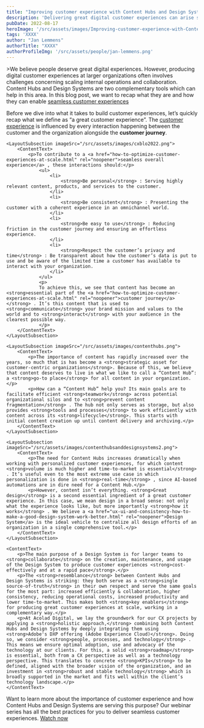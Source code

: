 ```yaml
---
title: "Improving customer experience with Content Hubs and Design Systems"
description: 'Delivering great digital customer experiences can arise some challenges, but Content Hubs and Design Systems can help you create a seamless and enjoyable customer journey.'
pubDate: 2022-08-17
heroImage: '/src/assets/images/Improving-customer-experience-with-Content-Hubs-and-Design-Systems.jpg'
tags: 'XXXX'
author: "Jan Lemmens"
authorTitle: "XXXX"
authorProfileImg: '/src/assets/people/jan-lemmens.png'
---
```


<LayoutSection backgroundColor="dark">
    <LayoutSubsection>
        <ContentText>
            <p>>We believe people deserve great digital experiences. However, producing digital customer experiences at larger organizations often involves challenges concerning scaling internal operations and collaboration. Content Hubs and Design Systems are two complementary tools which can help in this area. In this blog post, we want to recap what they are and how they can enable <a href="ui-and-ux-achieving-consistency-across-digital-touchpoints.html" rel="noopener">seamless customer experiences</a></p>
        </ContentText>
    </LayoutSubsection>
</LayoutSection>

<LayoutSection>
    <LayoutSubsection imageSrc="/src/assets/images/cxblog.png">
        <ContentText>
            <p>Before we dive into what it takes to build customer experiences, let’s quickly recap what we define as “a great customer experience”. The <a href="https://www.acolad.com/en/digital/customer-experience.html" rel="noopener">customer experience</a> is influenced by every interaction happening between the customer and the organization alongside the <strong>customer journey</strong>.</p>
        </ContentText>
    </LayoutSubsection>

    <LayoutSubsection imageSrc="/src/assets/images/cxblo2022.png">
        <ContentText>
            <p>To contribute to a <a href="how-to-optimize-customer-experiences-at-scale.html" rel="noopener">seamless overall experience</a> , these interactions should:</p>
                <ul>
                    <li>
                        <strong>Be personal</strong> : Serving highly relevant content, products, and services to the customer.
                    </li>
                    <li>
                        <strong>Be consistent</strong> : Presenting the customer with a coherent experience in an omnichannel world.
                    </li>
                    <li>
                        <strong>Be easy to use</strong> : Reducing friction in the customer journey and ensuring an effortless experience.
                    </li>
                    <li>
                        <strong>Respect the customer’s privacy and time</strong> : Be transparent about how the customer’s data is put to use and be aware of the limited time a customer has available to interact with your organization.
                    </li>
                </ul>
                <p>
                To achieve this, we see that content has become an <strong>essential part of the <a href="how-to-optimize-customer-experiences-at-scale.html" rel="noopener">customer journey</a></strong> . It’s this content that is used to <strong>communicate</strong> your brand mission and values to the world and to <strong>interact</strong> with your audience in the clearest possible way.
                </p>
        </ContentText>
    </LayoutSubsection>

    <LayoutSubsection imageSrc="/src/assets/images/contenthubs.png">
        <ContentText>
            <p>The importance of content has rapidly increased over the years, so much that is has become a <strong>strategic asset for customer-centric organizations</strong>. Because of this, we believe that content deserves to live in what we like to call a “Content Hub”: a <strong>go-to place</strong> for all content in your organization.</p>
			<p>How can a “Content Hub” help you? Its main goals are to facilitate efficient <strong>teamwork</strong> across potential organizational silos and to <strong>prevent content fragmentation</strong> . The hub not only serves as storage, but also provides <strong>tools and processes</strong> to work efficiently with content across its <strong>lifecycle</strong>. This starts with initial content creation up until content delivery and archiving.</p>        
        </ContentText>
    </LayoutSubsection>

    <LayoutSubsection imageSrc="/src/assets/images/contenthubsanddesignsystems2.png">
        <ContentText>
            <p>The need for Content Hubs increases dramatically when working with personalized customer experiences, for which content <strong>volume is much higher and time-to-market is essential</strong> . It’s useful even to the most extreme use case in which personalization is done in <strong>real-time</strong> , since AI-based automations are in dire need for a Content Hub.</p>
            <p>However, content isn’t everything. <strong>Great design</strong> is a second essential ingredient of a great customer experience. In this case, we mean design in a broad sense: not only what the experience looks like, but more importantly <strong>how it works</strong> . We believe a <a href="ux-ui-and-consistency-how-to-make-a-good-design-system-work-better.html" rel="noopener">Design System</a> is the ideal vehicle to centralize all design efforts of an organization in a single comprehensive tool.</p>
        </ContentText>
    </LayoutSubsection>
    
    <ContentText>
        <p>The main purpose of a Design System is for larger teams to <strong>collaborate</strong> on the creation, maintenance, and usage of the Design System to produce customer experiences <strong>cost-effectively and at a rapid pace</strong>.</p>
        <p>The <strong>resemblance</strong> between Content Hubs and Design Systems is striking: they both serve as a <strong>single source-of-truth</strong> in their own respect and serve the same goals for the most part: increased efficiently & collaboration, higher consistency, reducing operational costs, increased productivity and lower time-to-market. This makes both <strong>key enablers</strong> for producing great customer experiences at scale, working in a complementary way.</p>
        <p>At Acolad Digital, we lay the groundwork for our CX projects by applying a <strong>holistic approach,</strong> combining both Content Hubs and Design Systems by deeply integrating them using <strong>Adobe's DXP offering (Adobe Experience Cloud)</strong>. Doing so, we consider <strong>people, processes, and technology</strong> . This means we ensure optimal adoption, use and advocacy of the technology at our clients. For this, a solid <strong>roadmap</strong> is essential, both from a CX perspective as well as a technology perspective. This translates to concrete <strong>KPIs</strong> to be defined, aligned with the broader vision of the organization, and an investment in <strong>robust and stable technology</strong> which is broadly supported in the market and fits well within the client’s technology landscape.</p>    
    </ContentText>
</LayoutSection>

<LayoutSection backgroundColor="dark">
    <LayoutSubsection>
        <ContentText>
            <p>Want to learn more about the importance of customer experience and how Content Hubs and Design Systems are serving this purpose? Our webinar series has all the best practices for you to deliver seamless customer experiences. <a href="ux-ui-and-consistency-how-to-make-a-good-design-system-work-better.html" rel="noopener">Watch now</a></p>
        </ContentText>
    </LayoutSubsection>
</LayoutSection>